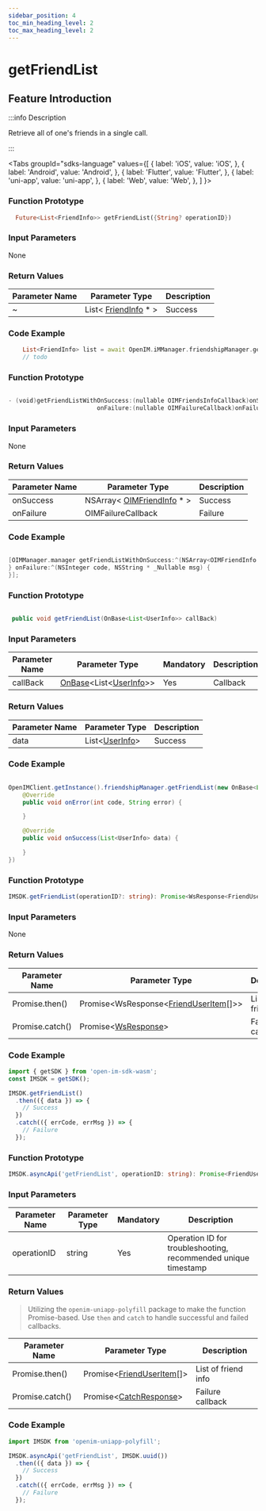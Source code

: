 ```yaml
---
sidebar_position: 4
toc_min_heading_level: 2
toc_max_heading_level: 2
---
```


# getFriendList

## Feature Introduction

:::info Description

Retrieve all of one's friends in a single call.

:::

<Tabs
groupId="sdks-language"
values={[
{ label: 'iOS', value: 'iOS', },
{ label: 'Android', value: 'Android', },
{ label: 'Flutter', value: 'Flutter', },
{ label: 'uni-app', value: 'uni-app', },
{ label: 'Web', value: 'Web', },
]
}>

<TabItem value="Flutter">

### Function Prototype

```dart showLineNumbers
  Future<List<FriendInfo>> getFriendList({String? operationID})
```

### Input Parameters

None

### Return Values

| Parameter Name | Parameter Type                                             | Description |
| -------------- | ---------------------------------------------------------- | ----------- |
| ~              | List< [FriendInfo](/class/friend/friendInfo.mdx) \* >      | Success     |

### Code Example

```dart showLineNumbers
    List<FriendInfo> list = await OpenIM.iMManager.friendshipManager.getFriendList();
    // todo
```

</TabItem>

<TabItem value="iOS">

### Function Prototype

```swift showLineNumbers

- (void)getFriendListWithOnSuccess:(nullable OIMFriendsInfoCallback)onSuccess
                         onFailure:(nullable OIMFailureCallback)onFailure;

```

### Input Parameters

None

### Return Values

| Parameter Name | Parameter Type                                               | Description |
| -------------- | ------------------------------------------------------------ | ----------- |
| onSuccess      | NSArray< [OIMFriendInfo](/class/friend/friendInfo.mdx) \* >  | Success     |
| onFailure      | OIMFailureCallback                                           | Failure     |

### Code Example

```swift showLineNumbers

[OIMManager.manager getFriendListWithOnSuccess:^(NSArray<OIMFriendInfo *> * _Nullable userInfos) {
} onFailure:^(NSInteger code, NSString * _Nullable msg) {
}];

```

</TabItem>

<TabItem value="Android">

### Function Prototype

```java showLineNumbers

 public void getFriendList(OnBase<List<UserInfo>> callBack)

```

### Input Parameters

| Parameter Name | Parameter Type                                                          | Mandatory | Description |
| -------------- | ----------------------------------------------------------------------- | --------- | ----------- |
| callBack       | [OnBase](/callback/onBase.mdx)<List<[UserInfo](/class/user/userInfo.mdx)>> | Yes       | Callback    |

### Return Values

| Parameter Name | Parameter Type                                     | Description |
| -------------- | -------------------------------------------------- | ----------- |
| data           | List<[UserInfo](/class/user/userInfo.mdx)>         | Success     |

### Code Example

```java showLineNumbers

OpenIMClient.getInstance().friendshipManager.getFriendList(new OnBase<List<UserInfo>>(){
    @Override
    public void onError(int code, String error) {

    }

    @Override
    public void onSuccess(List<UserInfo> data) {

    }
})

```

</TabItem>

<TabItem value="Web">

### Function Prototype

```ts showLineNumbers
IMSDK.getFriendList(operationID?: string): Promise<WsResponse<FriendUserItem[]>>
```

### Input Parameters

None

### Return Values

| Parameter Name  | Parameter Type                                                              | Description         |
| --------------- | --------------------------------------------------------------------------- | ------------------- |
| Promise.then()  | Promise<WsResponse<[FriendUserItem](/class/friend/friendInfo.mdx)[]>\>       | List of friend info |
| Promise.catch() | Promise<[WsResponse](/class/response.mdx)\>                                 | Failure callback    |

### Code Example

```js showLineNumbers
import { getSDK } from 'open-im-sdk-wasm';
const IMSDK = getSDK();

IMSDK.getFriendList()
  .then(({ data }) => {
    // Success
  })
  .catch(({ errCode, errMsg }) => {
    // Failure
  });
```

</TabItem>

<TabItem value="uni-app">

### Function Prototype

```ts showLineNumbers
IMSDK.asyncApi('getFriendList', operationID: string): Promise<FriendUserItem[]>
```

### Input Parameters

| Parameter Name | Parameter Type | Mandatory | Description                                                   |
| -------------- | -------------- | --------- | ------------------------------------------------------------- |
| operationID    | string         | Yes       | Operation ID for troubleshooting, recommended unique timestamp |

### Return Values

> Utilizing the `openim-uniapp-polyfill` package to make the function Promise-based. Use `then` and `catch` to handle successful and failed callbacks.

| Parameter Name  | Parameter Type                                              | Description         |
| --------------- | ----------------------------------------------------------- | ------------------- |
| Promise.then()  | Promise<[FriendUserItem](/class/friend/friendInfo.mdx)[]\>  | List of friend info |
| Promise.catch() | Promise<[CatchResponse](/class/response.mdx)\>              | Failure callback    |

### Code Example

```js showLineNumbers
import IMSDK from 'openim-uniapp-polyfill';

IMSDK.asyncApi('getFriendList', IMSDK.uuid())
  .then(({ data }) => {
    // Success
  })
  .catch(({ errCode, errMsg }) => {
    // Failure
  });
```

</TabItem>

</Tabs>